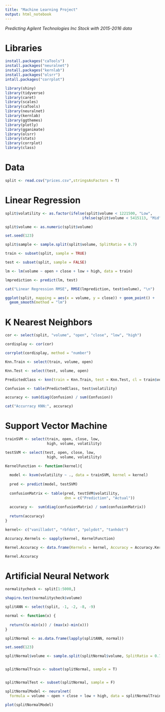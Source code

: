 ```yaml
---
title: "Machine Learning Project"
output: html_notebook
---
```


*Predicting Agilent Technologies Inc Stock with 2015-2016 data*
 
# Libraries

```r
install.packages("caTools")
install.packages("neuralnet")
install.packages("kernlab")
install.packages("olsrr")
intall.packages("corrplot")
```


```r
library(shiny)
library(tidyverse)
library(caret)
library(scales)
library(caTools)
library(neuralnet)
library(kernlab)
library(ggthemes)
library(plotly)
library(gganimate)
library(olsrr)
library(stats)
library(corrplot)
library(class)
```


# Data 

```r

split <- read.csv("prices.csv",stringsAsFactors = T)

```

# Linear Regression

```r
split$volatility <- as.factor(ifelse(split$volume < 1221500, "Low",
                                   ifelse(split$volume < 5415113, "Mid", "High")))

split$volume <- as.numeric(split$volume)
```

```r
set.seed(123)

split$sample <- sample.split(split$volume, SplitRatio = 0.7)

train <- subset(split, sample = TRUE)

test <- subset(split, sample = FALSE)
```

```r
lm <- lm(volume ~ open + close + low + high, data = train)

lmprediction <- predict(lm, test)

cat("Linear Regression RMSE", RMSE(lmprediction, test$volume), "\n")
```
```r
ggplot(split, mapping = aes(x = volume, y = close)) + geom_point() +
  geom_smooth(method = "lm")
```

# K Nearest Neighbors

```r

cor <- select(split, "volume", "open", "close", "low", "high")

cordisplay <- cor(cor)

corrplot(cordisplay, method = "number")

```

```r
Knn.Train <- select(train, volume, open)

Knn.Test <- select(test, volume, open)

PredictedClass <- knn(train = Knn.Train, test = Knn.Test, cl = train$volatility, k = 3)

Confusion <- table(PredictedClass, test$volatility)

accuracy <- sum(diag(Confusion) / sum(Confusion))

cat("Accurracy KNN:", accuracy)
```

# Support Vector Machine

```r
trainSVM <- select(train, open, close, low,
                   high, volume, volatility)

testSVM <- select(test, open, close, low,
                   high, volume, volatility)
```


```r
KernelFunction <- function(kernel){
  
  model <- ksvm(volatility ~ ., data = trainSVM, kernel = kernel)
  
  pred <- predict(model, testSVM)
  
  confusionMatrix <- table(pred, testSVM$volatility, 
                           dnn = c("Prediction", "Actual"))
  
  accuracy <-  sum(diag(confusionMatrix) / sum(confusionMatrix))
  
  return(accuracy)
}

kernel<- c("vanilladot", "rbfdot", "polydot", "tanhdot")

Accuracy.Kernels <- sapply(kernel, KernelFunction)

```
```r
Kernel.Accuracy <- data.frame(Kernels = kernel, Accuracy = Accuracy.Kernels)

Kernel.Accuracy
```

# Artificial Neural Network

```r

normalitycheck <- split[1:5000,]

shapiro.test(normalitycheck$volume)

```

```r
splitANN <- select(split, -1, -2, -8, -9)

normal <- function(x) {
  
  return((x-min(x)) / (max(x)-min(x)))
}

splitNormal <- as.data.frame(lapply(splitANN, normal))


```

```r
set.seed(123)

splitNormal$volume <- sample.split(splitNormal$volume, SplitRatio = 0.70)


splitNormalTrain <- subset(splitNormal, sample = T)


splitNormalTest <- subset(splitNormal, sample = F)


```


```r

splitNormalModel <- neuralnet(
  formula = volume ~ open + close + low + high, data = splitNormalTrain)

plot(splitNormalModel)

```






















